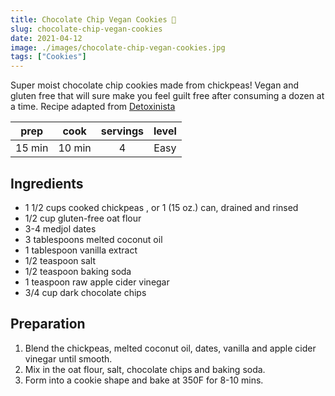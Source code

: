 ```yaml
---
title: Chocolate Chip Vegan Cookies 🍪
slug: chocolate-chip-vegan-cookies
date: 2021-04-12
image: ./images/chocolate-chip-vegan-cookies.jpg
tags: ["Cookies"]
---
```


<StyledParagraph>Super moist chocolate chip cookies made from chickpeas! Vegan and gluten free that will sure make you feel guilt free after consuming a dozen at a time. Recipe adapted from <a href="https://detoxinista.com/vegan-chickpea-chocolate-chip-cookies-gluten-free-nut-free/" target="_blank" rel="noreferrer noopener">Detoxinista</a></StyledParagraph>

| prep | cook | servings | level |
| :--: | :--: | :------: | :---: |
| 15 min | 10 min |  4   | Easy  |

## Ingredients

- <ListItem>1 1/2 cups cooked chickpeas , or 1 (15 oz.) can, drained and rinsed</ListItem>
- <ListItem>1/2 cup gluten-free oat flour</ListItem>
- <ListItem>3-4 medjol dates</ListItem>
- <ListItem>3 tablespoons melted coconut oil</ListItem>
- <ListItem>1 tablespoon vanilla extract</ListItem>
- <ListItem>1/2 teaspoon salt</ListItem>
- <ListItem>1/2 teaspoon baking soda</ListItem>
- <ListItem>1 teaspoon raw apple cider vinegar</ListItem>
- <ListItem>3/4 cup dark chocolate chips</ListItem>

## Preparation

1. Blend the chickpeas, melted coconut oil, dates, vanilla and apple cider vinegar until smooth. 
2. Mix in the oat flour, salt, chocolate chips and baking soda. 
3. Form into a cookie shape and bake at 350F for 8-10 mins.
